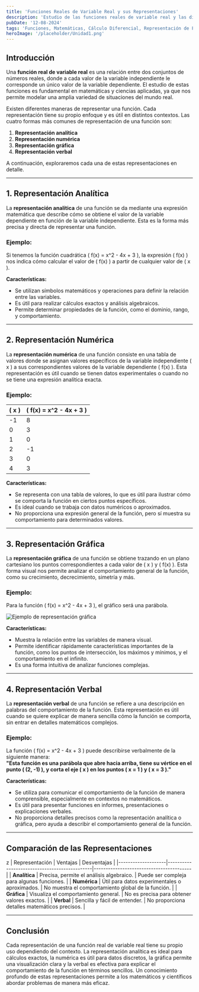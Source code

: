 ```yaml
---
title: 'Funciones Reales de Variable Real y sus Representaciones'
description: 'Estudio de las funciones reales de variable real y las distintas formas de representarlas: analítica, numérica, gráfica y verbal.'
pubDate: '12-08-2024'
tags: 'Funciones, Matemáticas, Cálculo Diferencial, Representación de Funciones'
heroImage: '/placeholder/Unidad1.png'
---
```


## Introducción

Una **función real de variable real** es una relación entre dos conjuntos de números reales, donde a cada valor de la variable independiente le corresponde un único valor de la variable dependiente. El estudio de estas funciones es fundamental en matemáticas y ciencias aplicadas, ya que nos permite modelar una amplia variedad de situaciones del mundo real.

Existen diferentes maneras de representar una función. Cada representación tiene su propio enfoque y es útil en distintos contextos. Las cuatro formas más comunes de representación de una función son:

1. **Representación analítica**  
2. **Representación numérica**  
3. **Representación gráfica**  
4. **Representación verbal**

A continuación, exploraremos cada una de estas representaciones en detalle.

---

## 1. Representación Analítica

La **representación analítica** de una función se da mediante una expresión matemática que describe cómo se obtiene el valor de la variable dependiente en función de la variable independiente. Esta es la forma más precisa y directa de representar una función.

### Ejemplo:

Si tenemos la función cuadrática \( f(x) = x^2 - 4x + 3 \), la expresión \( f(x) \) nos indica cómo calcular el valor de \( f(x) \) a partir de cualquier valor de \( x \).

**Características:**  
- Se utilizan símbolos matemáticos y operaciones para definir la relación entre las variables.  
- Es útil para realizar cálculos exactos y análisis algebraicos.  
- Permite determinar propiedades de la función, como el dominio, rango, y comportamiento.

---

## 2. Representación Numérica

La **representación numérica** de una función consiste en una tabla de valores donde se asignan valores específicos de la variable independiente \( x \) a sus correspondientes valores de la variable dependiente \( f(x) \). Esta representación es útil cuando se tienen datos experimentales o cuando no se tiene una expresión analítica exacta.

### Ejemplo:

| \( x \) | \( f(x) = x^2 - 4x + 3 \) |
|--------|---------------------------|
| -1     | 8                         |
| 0      | 3                         |
| 1      | 0                         |
| 2      | -1                        |
| 3      | 0                         |
| 4      | 3                         |

**Características:**  
- Se representa con una tabla de valores, lo que es útil para ilustrar cómo se comporta la función en ciertos puntos específicos.  
- Es ideal cuando se trabaja con datos numéricos o aproximados.  
- No proporciona una expresión general de la función, pero sí muestra su comportamiento para determinados valores.

---

## 3. Representación Gráfica

La **representación gráfica** de una función se obtiene trazando en un plano cartesiano los puntos correspondientes a cada valor de \( x \) y \( f(x) \). Esta forma visual nos permite analizar el comportamiento general de la función, como su crecimiento, decrecimiento, simetría y más.

### Ejemplo:

Para la función \( f(x) = x^2 - 4x + 3 \), el gráfico será una parábola.

![Ejemplo de representación gráfica](/placeholder/Parabola1_4.jpeg)


**Características:**  
- Muestra la relación entre las variables de manera visual.  
- Permite identificar rápidamente características importantes de la función, como los puntos de intersección, los máximos y mínimos, y el comportamiento en el infinito.  
- Es una forma intuitiva de analizar funciones complejas.

---

## 4. Representación Verbal

La **representación verbal** de una función se refiere a una descripción en palabras del comportamiento de la función. Esta representación es útil cuando se quiere explicar de manera sencilla cómo la función se comporta, sin entrar en detalles matemáticos complejos.

### Ejemplo:

La función \( f(x) = x^2 - 4x + 3 \) puede describirse verbalmente de la siguiente manera:  
**"Esta función es una parábola que abre hacia arriba, tiene su vértice en el punto \( (2, -1) \), y corta el eje \( x \) en los puntos \( x = 1 \) y \( x = 3 \)."**

**Características:**  
- Se utiliza para comunicar el comportamiento de la función de manera comprensible, especialmente en contextos no matemáticos.  
- Es útil para presentar funciones en informes, presentaciones o explicaciones verbales.  
- No proporciona detalles precisos como la representación analítica o gráfica, pero ayuda a describir el comportamiento general de la función.

---

## Comparación de las Representaciones
z
| Representación     | Ventajas                                     | Desventajas                             |
|--------------------|----------------------------------------------|-----------------------------------------|
| **Analítica**      | Precisa, permite el análisis algebraico.     | Puede ser compleja para algunas funciones. |
| **Numérica**       | Útil para datos experimentales o aproximados. | No muestra el comportamiento global de la función. |
| **Gráfica**        | Visualiza el comportamiento general.         | No es precisa para obtener valores exactos. |
| **Verbal**         | Sencilla y fácil de entender.                | No proporciona detalles matemáticos precisos. |

---

## Conclusión

Cada representación de una función real de variable real tiene su propio uso dependiendo del contexto. La representación analítica es ideal para cálculos exactos, la numérica es útil para datos discretos, la gráfica permite una visualización clara y la verbal es efectiva para explicar el comportamiento de la función en términos sencillos. Un conocimiento profundo de estas representaciones permite a los matemáticos y científicos abordar problemas de manera más eficaz.